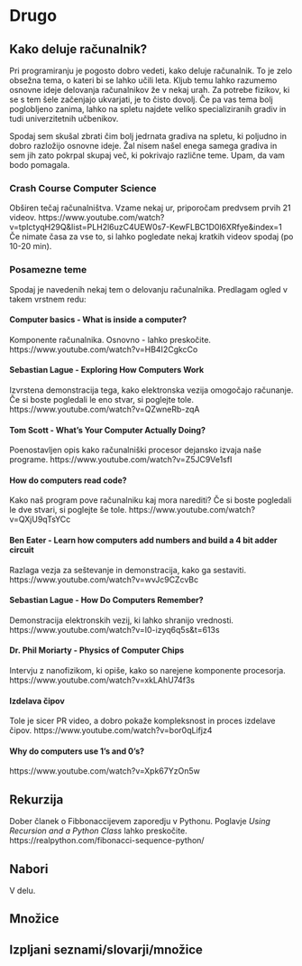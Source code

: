 # Drugo

## Kako deluje računalnik?

Pri programiranju je pogosto dobro vedeti, kako deluje računalnik. To je zelo obsežna tema, o kateri bi se lahko učili leta. Kljub temu lahko razumemo osnovne ideje delovanja računalnikov že v nekaj urah. Za potrebe fizikov, ki se s tem šele začenjajo ukvarjati, je to čisto dovolj. Če pa vas tema bolj poglobljeno zanima, lahko na spletu najdete veliko specializiranih gradiv in tudi univerzitetnih učbenikov.

Spodaj sem skušal zbrati čim bolj jedrnata gradiva na spletu, ki poljudno in dobro razložijo osnovne ideje. Žal nisem našel enega samega gradiva in sem jih zato pokrpal skupaj več, ki pokrivajo različne teme. Upam, da vam bodo pomagala.

### Crash Course Computer Science {-}
Obširen tečaj računalništva. Vzame nekaj ur, priporočam predvsem prvih 21 videov. 
https://www.youtube.com/watch?v=tpIctyqH29Q&list=PLH2l6uzC4UEW0s7-KewFLBC1D0l6XRfye&index=1
Če nimate časa za vse to, si lahko pogledate nekaj kratkih videov spodaj (po 10-20 min).

### Posamezne teme {-}
Spodaj je navedenih nekaj tem o delovanju računalnika. Predlagam ogled v takem vrstnem redu:

#### Computer basics - What is inside a computer? {-}
Komponente računalnika. Osnovno - lahko preskočite.
https://www.youtube.com/watch?v=HB4I2CgkcCo

#### Sebastian Lague - Exploring How Computers Work {-}
Izvrstena demonstracija tega, kako elektronska vezija omogočajo računanje. Če si boste pogledali le eno stvar, si poglejte tole.
https://www.youtube.com/watch?v=QZwneRb-zqA

#### Tom Scott - What's Your Computer Actually Doing? {-}
Poenostavljen opis kako računalniški procesor dejansko izvaja naše programe.
https://www.youtube.com/watch?v=Z5JC9Ve1sfI

#### How do computers read code? {-}
Kako naš program pove računalniku kaj mora narediti? Če si boste pogledali le dve stvari, si poglejte še tole.
https://www.youtube.com/watch?v=QXjU9qTsYCc

#### Ben Eater - Learn how computers add numbers and build a 4 bit adder circuit {-}
Razlaga vezja za seštevanje in demonstracija, kako ga sestaviti.
https://www.youtube.com/watch?v=wvJc9CZcvBc

#### Sebastian Lague - How Do Computers Remember? {-}
Demonstracija elektronskih vezij, ki lahko shranijo vrednosti.
https://www.youtube.com/watch?v=I0-izyq6q5s&t=613s

#### Dr. Phil Moriarty - Physics of Computer Chips {-}
Intervju z nanofizikom, ki opiše, kako so narejene komponente procesorja.
https://www.youtube.com/watch?v=xkLAhU74f3s

#### Izdelava čipov {-}
Tole je sicer PR video, a dobro pokaže kompleksnost in proces izdelave čipov.
https://www.youtube.com/watch?v=bor0qLifjz4

#### Why do computers use 1's and 0's?
https://www.youtube.com/watch?v=Xpk67YzOn5w

## Rekurzija

Dober članek o Fibbonaccijevem zaporedju v Pythonu. Poglavje *Using Recursion and a Python Class* lahko preskočite.
https://realpython.com/fibonacci-sequence-python/

## Nabori

V delu.

## Množice

## Izpljani seznami/slovarji/množice